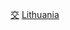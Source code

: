 {{Commonscat|Transport in Lithuania}}
{{Portal|立陶宛}}
{{catmain}}

[[Category:立陶宛服務業|交]]
[[Category:欧洲各国交通|Lithuania]]